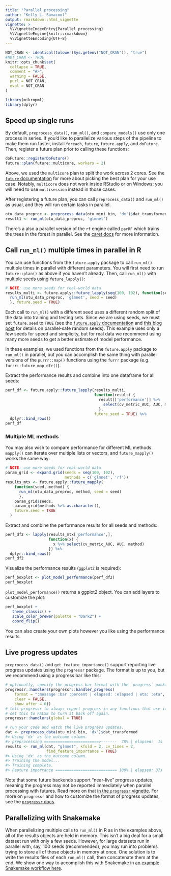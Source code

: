 ```yaml
---
title: "Parallel processing"
author: "Kelly L. Sovacool"
output: rmarkdown::html_vignette
vignette: >
  %\VignetteIndexEntry{Parallel processing}
  %\VignetteEngine{knitr::rmarkdown}
  %\VignetteEncoding{UTF-8}
---
```


```r
NOT_CRAN <- identical(tolower(Sys.getenv("NOT_CRAN")), "true")
#NOT_CRAN <- TRUE
knitr::opts_chunk$set(
  collapse = TRUE,
  comment = "#>",
  warning = FALSE,
  purl = NOT_CRAN,
  eval = NOT_CRAN
)
```

```r
library(mikropml)
library(dplyr)
```

## Speed up single runs

By default, `preprocess_data()`, `run_ml()`, and `compare_models()` use only one process in series.
If you'd like to parallelize various steps of the pipeline to make them run
faster, install `foreach`, `future`, `future.apply`, and `doFuture`. Then,
register a future plan prior to calling these functions:

```r
doFuture::registerDoFuture()
future::plan(future::multicore, workers = 2)
```

Above, we used the `multicore` plan to split the work across 2 cores. See the
[`future`
documentation](https://cran.r-project.org/web/packages/future/vignettes/future-1-overview.html)
for more about picking the best plan for your use case. Notably, `multicore`
does not work inside RStudio or on Windows; you will need to use `multisession`
instead in those cases.

After registering a future plan, you can call `preprocess_data()` and `run_ml()`
as usual, and they will run certain tasks in parallel.

```r
otu_data_preproc <- preprocess_data(otu_mini_bin, 'dx')$dat_transformed
result1 <- run_ml(otu_data_preproc, 'glmnet')
```

There's a also a parallel version of the `rf` engine called `parRF` which trains
the trees in the forest in parallel. See the [caret docs](https://topepo.github.io/caret/train-models-by-tag.html#Random_Forest) 
for more information.

## Call `run_ml()` multiple times in parallel in R

You can use functions from the `future.apply` package to call `run_ml()`
multiple times in parallel with different parameters. You will first need to run
`future::plan()` as above if you haven't already. Then, call `run_ml()` with
multiple seeds using `future_lapply()`:

```r
# NOTE: use more seeds for real-world data
results_multi <- future.apply::future_lapply(seq(100, 102), function(seed) {
  run_ml(otu_data_preproc, 'glmnet', seed = seed)
  }, future.seed = TRUE)
```

Each call to `run_ml()` with a different seed uses a different random split of
the data into training and testing sets. Since we are using seeds, we must set
`future.seed` to `TRUE` (see the [`future.apply`
documentation](https://cran.r-project.org/web/packages/future.apply/future.apply.pdf)
and [this blog
post](https://www.r-bloggers.com/2020/09/future-1-19-1-making-sure-proper-random-numbers-are-produced-in-parallel-processing/)
for details on parallel-safe random seeds). This example uses only a few seeds
for speed and simplicity, but for real data we recommend using many more seeds
to get a better estimate of model performance.

In these examples, we used functions from the `future.apply` package to
`run_ml()` in parallel, but you can accomplish the same thing with parallel
versions of the `purrr::map()` functions using the `furrr` package (e.g.
`furrr::future_map_dfr()`).

Extract the performance results and combine into one dataframe for all seeds:

```r
perf_df <- future.apply::future_lapply(results_multi, 
                                       function(result) {
                                         result[['performance']] %>% 
                                           select(cv_metric_AUC, AUC, method)
                                         },
                                       future.seed = TRUE) %>% 
  dplyr::bind_rows()
perf_df
```

### Multiple ML methods

You may also wish to compare performance for different ML methods. `mapply()`
can iterate over multiple lists or vectors, and `future_mapply()` works the same
way:

```r
# NOTE: use more seeds for real-world data
param_grid <- expand.grid(seeds = seq(100, 102),
                          methods = c('glmnet', 'rf'))
results_mtx <- future.apply::future_mapply(
    function(seed, method) {
      run_ml(otu_data_preproc, method, seed = seed)
      },
    param_grid$seeds,
    param_grid$methods %>% as.character(),
    future.seed = TRUE
  )
```

Extract and combine the performance results for all seeds and methods:

```r
perf_df2 <- lapply(results_mtx['performance',], 
                   function(x) {
                     x %>% select(cv_metric_AUC, AUC, method)
                   }) %>% 
  dplyr::bind_rows()
perf_df2
```

Visualize the performance results (`ggplot2` is required):

```r
perf_boxplot <- plot_model_performance(perf_df2)
perf_boxplot
```

`plot_model_performance()` returns a ggplot2 object. 
You can add layers to customize the plot:

```r
perf_boxplot +
   theme_classic() +
   scale_color_brewer(palette = "Dark2") +
   coord_flip()
```

You can also create your own plots however you like using the performance
results.

## Live progress updates

`preprocess_data()` and `get_feature_importance()` support reporting live
progress updates using the `progressr` package. The format is up to you, but we
recommend using a progress bar like this:

```r
# optionally, specify the progress bar format with the `progress` package.
progressr::handlers(progressr::handler_progress(
    format = ":message :bar :percent | elapsed: :elapsed | eta: :eta",
    clear = FALSE,
    show_after = 0))
# tell progressr to always report progress in any functions that use it.
# set this to FALSE to turn it back off again.
progressr::handlers(global = TRUE)

# run your code and watch the live progress updates.
dat <- preprocess_data(otu_mini_bin, 'dx')$dat_transformed
#> Using 'dx' as the outcome column.
#> preprocessing ========================>-------  78% | elapsed:  1s | eta:  0s
results <- run_ml(dat, "glmnet", kfold = 2, cv_times = 2,
                  find_feature_importance = TRUE)
#> Using 'dx' as the outcome column.
#> Training the model...
#> Training complete.
#> Feature importance =========================== 100% | elapsed: 37s | eta:  0s
```

Note that some future backends support "near-live" progress updates, meaning the
progress may not be reported immediately when parallel processing with futures.
Read more on that [in the `progressr`
vignette](https://progressr.futureverse.org/articles/progressr-intro.html#near-live-versus-buffered-progress-updates-with-futures).
For more on `progressr` and how to customize the format of progress updates, see
the [`progressr` docs](https://progressr.futureverse.org/).

## Parallelizing with Snakemake

When parallelizing multiple calls to `run_ml()` in R as in the examples above,
all of the results objects are held in memory. This isn't a big deal for a small
dataset run with only a few seeds. However, for large datasets run in parallel
with, say, 100 seeds (recommended), you may run into problems trying to store
all of those objects in memory at once. One solution is to write the results
files of each `run_ml()` call, then concatenate them at the end. We show one way
to accomplish this with Snakemake in [an example Snakemake workflow
here](https://github.com/SchlossLab/mikropml-snakemake-workflow).
